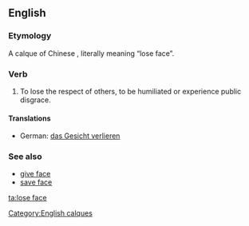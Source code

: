 ==English==

===Etymology===
A calque of Chinese {{zh-tsp|丟臉|丢脸|diū liǎn}}, literally meaning “lose face”.

===Verb===
{{en-verb|head=to [[lose]] [[face]]|loses face|losing face|lost face}}

# {{idiom}} To lose the respect of others, to be humiliated or experience public disgrace.

====Translations====
{{trans-top|lose respect of others}}
* German: [[das Gesicht verlieren]]
{{trans-mid}}
{{trans-bottom}}

===See also===
{{wikipedia|face (sociological concept)}}
* [[give face]]
* [[save face]]

[[Category:English calques]]

[[ta:lose face]]